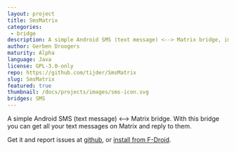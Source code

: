 ```yaml
---
layout: project
title: SmsMatrix
categories: 
 - bridge
description: A simple Android SMS (text message) <--> Matrix bridge, implemented as a bot
author: Gerben Droogers
maturity: Alpha
language: Java
license: GPL-3.0-only
repo: https://github.com/tijder/SmsMatrix
slug: SmsMatrix
featured: true
thumbnail: /docs/projects/images/sms-icon.svg
bridges: SMS
---
```


A simple Android SMS (text message) <--> Matrix bridge. With this bridge you can get all your text messages on Matrix and reply to them.

Get it and report issues at [github](https://github.com/tijder/SmsMatrix), or [install from F-Droid](https://f-droid.org/en/packages/eu.droogers.smsmatrix/).
